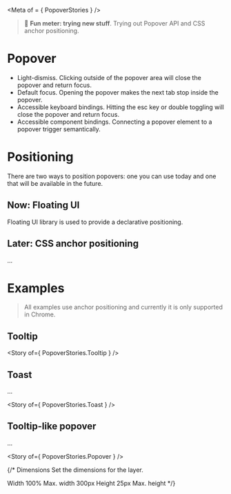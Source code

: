 
<Meta of = { PopoverStories } />

> 🧪 **Fun meter: trying new stuff**. Trying out Popover API and CSS anchor positioning.

# Popover

- Light-dismiss. Clicking outside of the popover area will close the popover and return focus.
- Default focus. Opening the popover makes the next tab stop inside the popover.
- Accessible keyboard bindings. Hitting the esc key or double toggling will close the popover and return focus.
- Accessible component bindings. Connecting a popover element to a popover trigger semantically.

# Positioning
There are two ways to position popovers: one you can use today and one that will be available in the future.

## Now: Floating UI
Floating UI library is used to provide a declarative positioning.

## Later: CSS anchor positioning
...

# Examples

>All examples use anchor positioning and currently it is only supported in Chrome.

## Tooltip

<Story of={ PopoverStories.Tooltip } />

## Toast
...

<Story of={ PopoverStories.Toast } />


## Tooltip-like popover
...

<Story of={ PopoverStories.Popover } />


{/*
Dimensions
Set the dimensions for the layer.

Width
100%
Max. width
300px
Height
25px
Max. height
*/}
